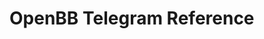 # OpenBB Telegram Reference


<ul className="grid grid-cols-1 md:grid-cols-2 lg:grid-cols-3 xl:grid-cols-4 gap-4 -ml-6">

<ReferenceCard
        title="charts"
        description="c c15m c3m c5m cc cd chart chartfib chartsr cm cw"
        url="/bot/reference/telegram/charts"
    />
<ReferenceCard
        title="crypto"
        description="bigprints bio compfees defi fees ir prints top tvl"
        url="/bot/reference/telegram/crypto"
    />
<ReferenceCard
        title="darkpool"
        description="allblocks alldp allprints bigprintsdp levels sectors summary topsum"
        url="/bot/reference/telegram/darkpool"
    />
<ReferenceCard
        title="discovery"
        description="arktrades fgindex halts holidays ipolist pop trendingst wsb"
        url="/bot/reference/telegram/discovery"
    />
<ReferenceCard
        title="duediligence"
        description="ah analyst bio_stocks customer divinfo earnings ermove financials insiders instholdings nexter pm pt sec splits supplier ytd"
        url="/bot/reference/telegram/duediligence"
    />
<ReferenceCard
        title="economy"
        description="bonds calendar commodities currencies fedrates indices revrepo yieldcurve"
        url="/bot/reference/telegram/economy"
    />
<ReferenceCard
        title="etf"
        description="holdings tops"
        url="/bot/reference/telegram/etf"
    />
<ReferenceCard
        title="flow"
        description="bigflow sectorsflow summaryflow day open prem unu wk day exp top wk"
        url="/bot/reference/telegram/flow"
    />
<ReferenceCard
        title="fun"
        description="8ball flip urban"
        url="/bot/reference/telegram/fun"
    />
<ReferenceCard
        title="general"
        description="futures news quote ta watchlist"
        url="/bot/reference/telegram/general"
    />
<ReferenceCard
        title="government"
        description="contracts house senate"
        url="/bot/reference/telegram/government"
    />
<ReferenceCard
        title="info"
        description="about start"
        url="/bot/reference/telegram/info"
    />
<ReferenceCard
        title="nft"
        description="nftcollection nfttop"
        url="/bot/reference/telegram/nft"
    />
<ReferenceCard
        title="options"
        description="chains equitypc gamma highiv hist indexpc itm iv maxpain oi oichart opstats smile topoi topoichange topstrikevol topvol topvoletf unu uoastock vol vsurf"
        url="/bot/reference/telegram/options"
    />
<ReferenceCard
        title="overview"
        description="heatchart heatmap markets watchlist watchlist_add watchlist_remove"
        url="/bot/reference/telegram/overview"
    />
<ReferenceCard
        title="screeners"
        description="screener ah all pm"
        url="/bot/reference/telegram/screeners"
    />
<ReferenceCard
        title="short_data"
        description="borrowed hsi shortrate shortvol topshortvol"
        url="/bot/reference/telegram/short_data"
    />
</ul>

